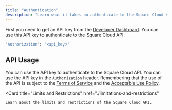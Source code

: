 ```yaml
---
title: "Authentication"
description: "Learn what it takes to authenticate to the Square Cloud API."
---
```


First you need to get an API key from the [Developer Dashboard](https://squarecloud.app/dashboard/account). You can use this API key to authenticate to the Square Cloud API.

```bash
'Authorization': '<api_key>'
```

## API Usage
You can use the API key to authenticate to the Square Cloud API. You can use the API key in the `Authorization` header.
Remembering that the use of the API is subject to the [Terms of Service](https://squarecloud.app/legal) and the [Acceptable Use Policy](https://squarecloud.app/legal/policy).

<Card
  title="Limits and Restrictions"
  href="./limitations-and-restrictions"
>
    Learn about the limits and restrictions of the Square Cloud API.
</Card> 